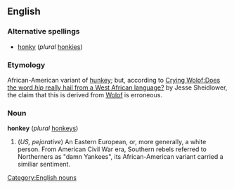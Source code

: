 ==English==
=== Alternative spellings ===
* [[honky]] (''plural'' [[honkies]])
=== Etymology ===
African-American variant of [[hunkey]]; but, according to [http://slate.msn.com/id/2110811/ Crying Wolof:Does the word ''hip'' really hail from a West African language?] by Jesse Sheidlower, the claim that this is derived from [[Wolof]] is erroneous.
=== Noun ===
[[Category:English nouns]]
'''honkey''' (''plural'' [[honkeys]])
#(''US, pejorative'') An Eastern European, or, more generally, a white person.  From American Civil War era, Southern rebels referred to Northerners as "damn Yankees", its African-American variant carried a similiar sentiment.